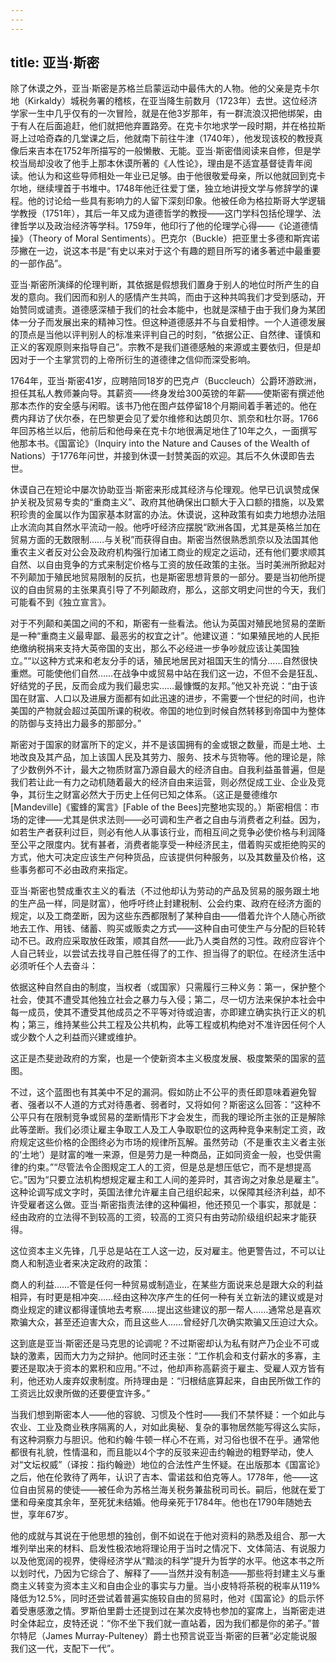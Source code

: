 ```yaml
---
---
---
```

title: 亚当·斯密
---




除了休谟之外，亚当·斯密是苏格兰启蒙运动中最伟大的人物。他的父亲是克卡尔地（Kirkaldy）城税务署的稽核，在亚当降生前数月（1723年）去世。这位经济学家一生中几乎仅有的一次冒险，就是在他3岁那年，有一群流浪汉把他绑架，由于有人在后面追赶，他们就把他弃置路旁。在克卡尔地求学一段时期，并在格拉斯哥上过哈奇森的几堂课之后，他就南下前往牛津（1740年），他发现该校的教授真像后来吉本在1752年所描写的一般懒散、无能。亚当·斯密借阅读来自修，但是学校当局却没收了他手上那本休谟所著的《人性论》，理由是不适宜基督徒青年阅读。他认为和这些导师相处一年业已足够。由于他很敬爱母亲，所以他就回到克卡尔地，继续埋首于书堆中。1748年他迁往爱丁堡，独立地讲授文学与修辞学的课程。他的讨论给一些具有影响力的人留下深刻印象。他被任命为格拉斯哥大学逻辑学教授（1751年），其后一年又成为道德哲学的教授——这门学科包括伦理学、法律哲学以及政治经济等学科。1759年，他印行了他的伦理学心得——《论道德情操》（Theory of Moral Sentiments）。巴克尔（Buckle）把亚里士多德和斯宾诺莎撇在一边，说这本书是“有史以来对于这个有趣的题目所写的诸多著述中最重要的一部作品”。

亚当·斯密所演绎的伦理判断，其依据是假想我们置身于别人的地位时所产生的自发的意向。我们因而和别人的感情产生共鸣，而由于这种共鸣我们才受到感动，开始赞同或谴责。道德感深植于我们的社会本能中，也就是深植于由于我们身为某团体一分子而发展出来的精神习性。但这种道德感并不与自爱相悖。一个人道德发展的顶点是当他以评判别人的标准来评判自己的时刻，“依据公正、自然律、谨慎和正义的客观原则来指导自己”。宗教不是我们道德感触的来源或主要依归，但是却因对于一个主掌赏罚的上帝所衍生的道德律之信仰而深受影响。

1764年，亚当·斯密41岁，应聘陪同18岁的巴克卢（Buccleuch）公爵环游欧洲，担任其私人教师兼向导。其薪资——终身发给300英镑的年薪——使斯密有撰述他那本杰作的安全感与闲暇。该书乃他在图卢兹停留18个月期间着手著述的。他在费内拜访了伏尔泰，在巴黎更会见了爱尔维修和达朗贝尔、凯奈和杜尔哥。1766年回苏格兰以后，他前后和他母亲在克卡尔地很满足地住了10年之久，一面撰写他那本书。《国富论》（Inquiry into the Nature and Causes of the Wealth of Nations）于1776年问世，并接到休谟一封赞美函的欢迎。其后不久休谟即告去世。

休谟自己在短论中屡次协助亚当·斯密来形成其经济与伦理观。他早已讥讽赞成保护关税及贸易专卖的“重商主义”、政府其他确保出口额大于入口额的措施，以及累积珍贵的金属以作为国家基本财富的办法。休谟说，这种政策有如卖力地想办法阻止水流向其自然水平流动一般。他呼吁经济应摆脱“欧洲各国，尤其是英格兰加在贸易方面的无数限制……与关税”而获得自由。斯密当然很熟悉凯奈以及法国其他重农主义者反对公会及政府机构强行加诸工商业的规定之运动，还有他们要求顺其自然、以自由竞争的方式来制定价格与工资的放任政策的主张。当时美洲所掀起对不列颠加于殖民地贸易限制的反抗，也是斯密思想背景的一部分。要是当初他所提议的自由贸易的主张果真引导了不列颠政府，那么，这部文明史问世的今天，我们可能看不到《独立宣言》。

对于不列颠和美国之间的不和，斯密有一些看法。他认为英国对殖民地贸易的垄断是一种“重商主义最卑鄙、最恶劣的权宜之计”。他建议道：“如果殖民地的人民拒绝缴纳税捐来支持大英帝国的支出，那么不必经进一步争吵就应该让美国独立。”“以这种方式来和老友分手的话，殖民地居民对祖国天生的情分……自然很快重燃。可能使他们自然……在战争中或贸易中站在我们这一边，不但不会是狂乱、好结党的子民，反而会成为我们最忠实……最慷慨的友邦。”他又补充说：“由于该国在财富、人口以及进展方面都有如此迅速的进步，不需要一个世纪的时间，也许美国的产物就会超过英国所课的税收。帝国的地位到时候自然转移到帝国中为整体的防御与支持出力最多的那部分。”

斯密对于国家的财富所下的定义，并不是该国拥有的金或银之数量，而是土地、土地改良及其产品，加上该国人民及其劳力、服务、技术与货物等。他的理论是，除了少数例外不计，最大之物质财富乃源自最大的经济自由。自我利益虽普遍，但是我们若让此一有力之动机随着最大的经济自由来运营，则必然促成工业、企业及竞争，其衍生之财富必然大于历史上任何已知之体系。（这正是曼德维尔[Mandeville]《蜜蜂的寓言》[Fable of the Bees]完整地实现的。）斯密相信：市场的定律——尤其是供求法则——必可调和生产者之自由与消费者之利益。因为，如若生产者获利过巨，则必有他人从事该行业，而相互间之竞争必使价格与利润降至公平之限度内。犹有甚者，消费者能享受一种经济民主，借着购买或拒绝购买的方式，他大可决定应该生产何种货品，应该提供何种服务，以及其数量及价格，这些事务都可不必由政府来指定。

亚当·斯密也赞成重农主义的看法（不过他却认为劳动的产品及贸易的服务跟土地的生产品一样，同是财富），他呼吁终止封建税制、公会约束、政府在经济方面的规定，以及工商垄断，因为这些东西都限制了某种自由——借着允许个人随心所欲地去工作、用钱、储蓄、购买或贩卖之方式——这种自由可使生产与分配的巨轮转动不已。政府应采取放任政策，顺其自然——此乃人类自然的习性。政府应容许个人自己转业，以尝试去找寻自己胜任得了的工作、担当得了的职位。在经济生活中必须听任个人去奋斗：

依据这种自然自由的制度，当权者（或国家）只需履行三种义务：第一，保护整个社会，使其不遭受其他独立社会之暴力与入侵；第二，尽一切方法来保护本社会中每一成员，使其不遭受其他成员之不平等对待或迫害，亦即建立确实执行正义的机构；第三，维持某些公共工程及公共机构，此等工程或机构绝对不准许因任何个人或少数个人之利益而兴建或维护。



这正是杰斐逊政府的方案，也是一个使新资本主义极度发展、极度繁荣的国家的蓝图。

不过，这个蓝图也有其美中不足的漏洞。假如防止不公平的责任即意味着避免智者、强者以不人道的方式对待愚者、弱者时，又将如何？斯密这么回答：“这种不公平只有在限制竞争或贸易的垄断情形下才会发生，而我的理论所主张的正是解除此等垄断。我们必须让雇主争取工人及工人争取职位的这两种竞争来制定工资，政府规定这些价格的企图终必为市场的规律所瓦解。虽然劳动（不是重农主义者主张的‘土地’）是财富的唯一来源，但是劳力是一种商品，正如同资金一般，也受供需律的约束。”“尽管法令企图规定工人的工资，但是总是想压低它，而不是想提高它。”因为“只要立法机构想规定雇主和工人间的差异时，其咨询之对象总是雇主”。这种论调写成文字时，英国法律允许雇主自己组织起来，以保障其经济利益，却不许受雇者这么做。亚当·斯密指责法律的这种偏袒，他还预见一个事实，那就是：经由政府的立法得不到较高的工资，较高的工资只有由劳动阶级组织起来才能获得。

这位资本主义先锋，几乎总是站在工人这一边，反对雇主。他更警告过，不可以让商人和制造业者来决定政府的政策：

商人的利益……不管是任何一种贸易或制造业，在某些方面说来总是跟大众的利益相异，有时更是相冲突……经由这种次序产生的任何一种有关立新法的建议或是对商业规定的建议都得谨慎地去考察……提出这些建议的那一帮人……通常总是喜欢欺骗大众，甚至还迫害大众，而且这些人……曾经好几次确实欺骗又压迫过大众。



这到底是亚当·斯密还是马克思的论调呢？不过斯密却认为私有财产乃企业不可或缺的激素，因而大力为之辩护。他同时还主张：“工作机会和支付薪水的多寡，主要还是取决于资本的累积和应用。”不过，他却声称高薪资于雇主、受雇人双方皆有利，他还劝人废弃奴隶制度。所持理由是：“归根结底算起来，自由民所做工作的工资远比奴隶所做的还要便宜许多。”

当我们想到斯密本人——他的容貌、习惯及个性时——我们不禁怀疑：一个如此与农业、工业及商业秩序隔离的人，对如此奥秘、复杂的事物居然能写得这么实际，有这种洞察力与胆识。他和约翰·牛顿一样心不在焉，对习俗也很不在乎。通常他都很有礼貌，性情温和，而且能以4个字的反驳来迎击约翰逊的粗野举动，使人对“文坛权威”（译按：指约翰逊）地位的合法性产生怀疑。在出版那本《国富论》之后，他在伦敦待了两年，认识了吉本、雷诺兹和伯克等人。1778年，他——这位自由贸易的使徒——被任命为苏格兰海关税务兼盐税司司长。嗣后，他就在爱丁堡和母亲度其余年，至死犹未结婚。他母亲死于1784年。他也在1790年随她去世，享年67岁。

他的成就与其说在于他思想的独创，倒不如说在于他对资料的熟悉及组合、那一大堆列举出来的材料、启发性极浓地将理论用于当时之情况下、文体简洁、有说服力以及他宽阔的视界，使得经济学从“黯淡的科学”提升为哲学的水平。他这本书之所以划时代，乃因为它综合了、解释了——当然并没有制造——那些将封建主义与重商主义转变为资本主义和自由企业的事实与力量。当小皮特将茶税的税率从119%降低为12.5%，同时还尝试着普遍实施较自由的贸易时，他对《国富论》的启示怀着受惠感激之情。罗斯伯里爵士还提到过在某次皮特也参加的宴席上，当斯密走进时全体起立，皮特还说：“你不坐下我们就一直站着，因为我们都是你的弟子。”普尔特尼（James Murray-Pulteney）爵士也预言说亚当·斯密的巨著“必定能说服我们这一代，支配下一代”。